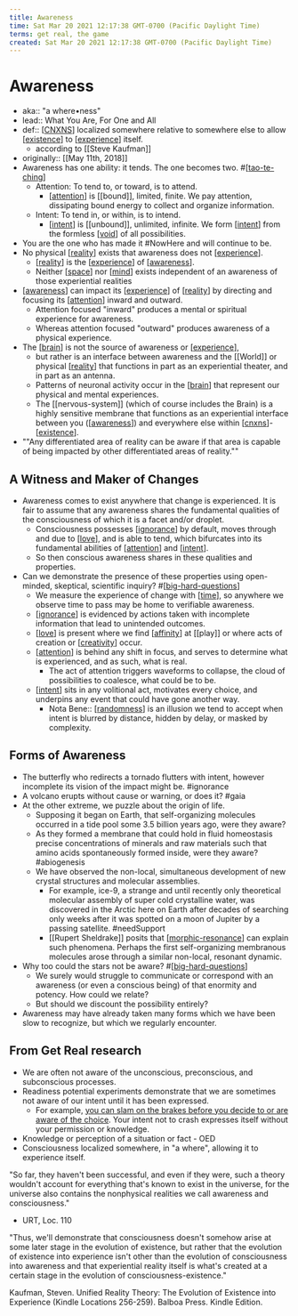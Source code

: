 ```yaml
---
title: Awareness
time: Sat Mar 20 2021 12:17:38 GMT-0700 (Pacific Daylight Time)
terms: get real, the game
created: Sat Mar 20 2021 12:17:38 GMT-0700 (Pacific Daylight Time)
---
```


# Awareness

- aka:: "a where•ness"
- lead:: What You Are, For One and All
- def:: [[CNXNS]] localized somewhere relative to somewhere else to allow [[existence]] to [[experience]] itself.
  - according to [[Steve Kaufman]]
- originally:: [[May 11th, 2018]]
- Awareness has one ability: it tends. The one becomes two. #[[tao-te-ching]]
  - Attention: To tend to, or toward, is to attend.
    - [[attention]] is [[bound]], limited, finite. We pay attention, dissipating bound energy to collect and organize information.
  - Intent: To tend in, or within, is to intend.
    - [[intent]] is [[unbound]], unlimited, infinite. We form [[intent]] from the formless [[void]] of all possibilities.
- You are the one who has made it #NowHere and will continue to be.
- No physical [[reality]] exists that awareness does not [[experience]].
  - [[reality]] is the [[experience]] of [[awareness]].
  - Neither [[space]] nor [[mind]] exists independent of an awareness of those experiential realities
- [[awareness]] can impact its [[experience]] of [[reality]] by directing and focusing its [[attention]] inward and outward.
  - Attention focused "inward" produces a mental or spiritual experience for awareness.
  - Whereas attention focused "outward" produces awareness of a physical experience.
- The [[brain]] is not the source of awareness or [[experience]],
  - but rather is an interface between awareness and the [[World]] or physical [[reality]] that functions in part as an experiential theater, and in part as an antenna.
  - Patterns of neuronal activity occur in the [[brain]] that represent our physical and mental experiences.
  - The [[nervous-system]] (which of course includes the Brain) is a highly sensitive membrane that functions as an experiential interface between you ([[awareness]]) and everywhere else within [[cnxns]]-[[existence]].
- ""Any differentiated area of reality can be aware if that area is capable of being impacted by other differentiated areas of reality.""

## A Witness and Maker of Changes

- Awareness comes to exist anywhere that change is experienced. It is fair to assume that any awareness shares the fundamental qualities of the consciousness of which it is a facet and/or droplet.
  - Consciousness possesses [[ignorance]] by default, moves through and due to [[love]], and is able to tend, which bifurcates into its fundamental abilities of [[attention]] and [[intent]].
  - So then conscious awareness shares in these qualities and properties.
- Can we demonstrate the presence of these properties using open-minded, skeptical, scientific inquiry? #[[big-hard-questions]]
  - We measure the experience of change with [[time]], so anywhere we observe time to pass may be home to verifiable awareness.
  - [[ignorance]] is evidenced by actions taken with incomplete information that lead to unintended outcomes.
  - [[love]] is present where we find [[affinity]] at [[play]] or where acts of creation or [[creativity]] occur.
  - [[attention]] is behind any shift in focus, and serves to determine what is experienced, and as such, what is real.
    - The act of attention triggers waveforms to collapse, the cloud of possibilities to coalesce, what could be to be.
  - [[intent]] sits in any volitional act, motivates every choice, and underpins any event that could have gone another way.
    - Nota Bene:: [[randomness]] is an illusion we tend to accept when intent is blurred by distance, hidden by delay, or masked by complexity.

## Forms of Awareness

- The butterfly who redirects a tornado flutters with intent, however incomplete its vision of the impact might be. #ignorance
- A volcano erupts without cause or warning, or does it? #gaia
- At the other extreme, we puzzle about the origin of life.
  - Supposing it began on Earth, that self-organizing molecules occurred in a tide pool some 3.5 billion years ago, were they aware?
  - As they formed a membrane that could hold in fluid homeostasis precise concentrations of minerals and raw materials such that amino acids spontaneously formed inside, were they aware? #abiogenesis
  - We have observed the non-local, simultaneous development of new crystal structures and molecular assemblies.
    - For example, ice-9, a strange and until recently only theoretical molecular assembly of super cold crystalline water, was discovered in the Arctic here on Earth after decades of searching only weeks after it was spotted on a moon of Jupiter by a passing satellite. #needSupport
    - [[Rupert Sheldrake]] posits that [[morphic-resonance]] can explain such phenomena. Perhaps the first self-organizing membranous molecules arose through a similar non-local, resonant dynamic.
- Why too could the stars not be aware? #[[big-hard-questions]]
  - We surely would struggle to communicate or correspond with an awareness (or even a conscious being) of that enormity and potency. How could we relate?
  - But should we discount the possibility entirely?
- Awareness may have already taken many forms which we have been slow to recognize, but which we regularly encounter.

## From Get Real research

- We are often not aware of the unconscious, preconscious, and subconscious processes.
- Readiness potential experiments demonstrate that we are sometimes not aware of our intent until it has been expressed.
  - For example, [you can slam on the brakes before you decide to or are aware of the choice](https://www.psychologytoday.com/us/blog/the-new-science-consciousness/201702/are-some-scientists-serious-about-denying-free-will). Your intent not to crash expresses itself without your permission or knowledge.
- Knowledge or perception of a situation or fact - OED
- Consciousness localized somewhere, in "a where", allowing it to experience itself.

"So far, they haven't been successful, and even if they were, such a theory wouldn't account for everything that's known to exist in the universe, for the universe also contains the nonphysical realities we call awareness and consciousness."

- URT, Loc. 110

"Thus, we'll demonstrate that consciousness doesn't somehow arise at some later stage in the evolution of existence, but rather that the evolution of existence into experience isn't other than the evolution of consciousness into awareness and that experiential reality itself is what's created at a certain stage in the evolution of consciousness-existence."

Kaufman, Steven. Unified Reality Theory: The Evolution of Existence into Experience (Kindle Locations 256-259). Balboa Press. Kindle Edition.

[//begin]: # 'Autogenerated link references for markdown compatibility'
[existence]: existence 'Existence'
[experience]: experience 'experience'
[tao-te-ching]: ../remember/tao-te-ching 'Tao Te Ching'
[attention]: attention 'Attention'
[intent]: intent 'Intent'
[intent]: intent 'Intent'
[void]: void 'void'
[reality]: reality 'Reality'
[experience]: experience 'experience'
[reality]: reality 'Reality'
[experience]: experience 'experience'
[awareness]: awareness 'Awareness'
[space]: space 'space'
[mind]: mind 'Mind'
[awareness]: awareness 'Awareness'
[experience]: experience 'experience'
[reality]: reality 'Reality'
[attention]: attention 'Attention'
[brain]: brain 'Brain'
[experience]: experience 'experience'
[reality]: reality 'Reality'
[brain]: brain 'Brain'
[awareness]: awareness 'Awareness'
[cnxns]: cnxns 'CNXNS'
[existence]: existence 'Existence'
[ignorance]: ignorance 'Ignorance'
[love]: love 'Love'
[attention]: attention 'Attention'
[intent]: intent 'Intent'
[big-hard-questions]: big-hard-questions 'Big hard questions'
[time]: time 'On Time'
[ignorance]: ignorance 'Ignorance'
[love]: love 'Love'
[affinity]: affinity 'Affinity'
[creativity]: creativity 'creativity'
[attention]: attention 'Attention'
[intent]: intent 'Intent'
[randomness]: randomness 'Randomness'
[morphic-resonance]: morphic-resonance 'Morphic Resonance'
[big-hard-questions]: big-hard-questions 'Big hard questions'
[//end]: # 'Autogenerated link references'

